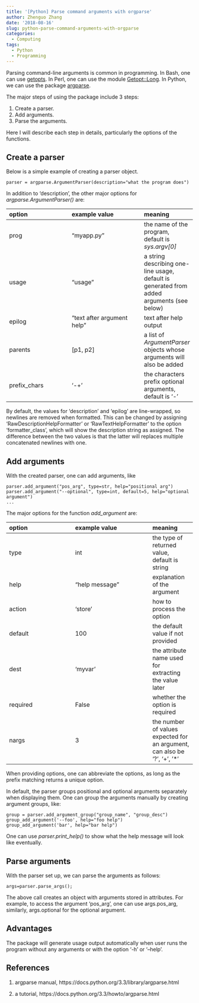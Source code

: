 ---
title: '[Python] Parse command arguments with orgparse'
author: Zhenguo Zhang
date: '2018-08-16'
slug: python-parse-command-arguments-with-orgparse
categories:
  - Computing
tags:
  - Python
  - Programming
---

Parsing command-line arguments is common in programming. 
In Bash, one can use [getopts](http://wiki.bash-hackers.org/howto/getopts_tutorial).
In Perl, one can use the module [Getopt::Long](https://perldoc.perl.org/Getopt/Long.html).
In Python, we can use the package [argparse](https://docs.python.org/3.3/library/argparse.html).

The major steps of using the package include 3 steps:

1. Create a parser.
2. Add arguments.
3. Parse the arguments.

Here I will describe each step in details, particularly
the options of the functions.

## Create a parser

Below is a simple example of creating a parser object.

```
parser = argparse.ArgumentParser(description="what the program does")
```

In addition to 'description', the other major options for *argparse.ArgumentParser()* are:

| option | example value | meaning |
| :----- | :------ | :--- |
| prog | "myapp.py" | the name of the program, default is *sys.argv[0]* |
| usage | "usage" | a string describing one-line usage, default is generated from added arguments (see below) |
| epilog | "text after argument help" | text after help output |
| parents | [p1, p2] | a list of *ArgumentParser* objects whose arguments will also be added |
| prefix_chars | '-+' | the characters prefix optional arguments, default is '-' |

By default, the values for 'description' and 'epilog' are
line-wrapped, so newlines are removed when formatted. This
can be changed by assigning 'RawDescriptionHelpFormatter'
or 'RawTextHelpFormatter' to
the option 'formatter_class', which will show the description string as assigned. The difference between the
two values is that the latter will replaces multiple concatenated
newlines with one.

## Add arguments

With the created parser, one can add arguments, like

```
parser.add_argument("pos_arg", type=str, help="positional arg")
parser.add_argument("--optional", type=int, default=5, help="optional argument")
...
```

The major options for the function *add_argument* are:

| option | example value | meaning |
| :----- | :------ | :--- |
| type | int | the type of returned value, default is string |
| help | "help message" | explanation of the argument |
| action | 'store' | how to process the option |
| default | 100 | the default value if not provided |
| dest | 'myvar' | the attribute name used for extracting the value later |
| required | False | whether the option is required |
| nargs | 3 | the number of values expected for an argument, can also be '?', '+', '*' |

When providing options, one can abbreviate the options, as
long as the prefix matching returns a unique option.

In default, the parser groups positional and optional arguments
separately when displaying them. One can group the arguments
manually by creating argument groups, like:

```
group = parser.add_argument_group("group_name", "group_desc")
group_add_argument('--foo', help="foo help")
group_add_argument('bar', help="bar help")
```

One can use *parser.print_help()* to show what the
help message will look like eventually.

## Parse arguments

With the parser set up, we can parse the arguments as follows:

```
args=parser.parse_args();
```

The above call creates an object with arguments stored
in attributes. For example, to access the argument 'pos_arg', one can use args.pos_arg, similarly, args.optional for the optional argument.


## Advantages

The package will generate usage output automatically when
user runs the program without any arguments or with the
option '-h' or '--help'.

## References

1. argparse manual, https://docs.python.org/3.3/library/argparse.html

2. a tutorial, https://docs.python.org/3.3/howto/argparse.html


